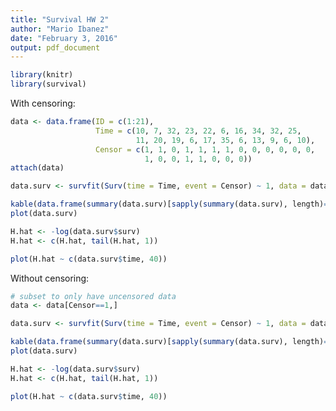 ```yaml
---
title: "Survival HW 2"
author: "Mario Ibanez"
date: "February 3, 2016"
output: pdf_document
---
```


```r
library(knitr)
library(survival)
```

With censoring:

```r
data <- data.frame(ID = c(1:21),
                   Time = c(10, 7, 32, 23, 22, 6, 16, 34, 32, 25, 
                            11, 20, 19, 6, 17, 35, 6, 13, 9, 6, 10),
                   Censor = c(1, 1, 0, 1, 1, 1, 1, 0, 0, 0, 0, 0, 0, 
                              1, 0, 0, 1, 1, 0, 0, 0))
attach(data)

data.surv <- survfit(Surv(time = Time, event = Censor) ~ 1, data = data)

kable(data.frame(summary(data.surv)[sapply(summary(data.surv), length)==7]))
plot(data.surv)

H.hat <- -log(data.surv$surv)
H.hat <- c(H.hat, tail(H.hat, 1))

plot(H.hat ~ c(data.surv$time, 40))
```

Without censoring:
```r
# subset to only have uncensored data
data <- data[Censor==1,]

data.surv <- survfit(Surv(time = Time, event = Censor) ~ 1, data = data)

kable(data.frame(summary(data.surv)[sapply(summary(data.surv), length)==7]))
plot(data.surv)

H.hat <- -log(data.surv$surv)
H.hat <- c(H.hat, tail(H.hat, 1))

plot(H.hat ~ c(data.surv$time, 40))

```

